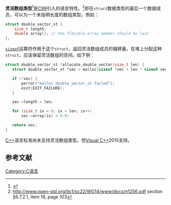 {{howto|time=2017-04-01T23:09:33+00:00}}
'''灵活数组类型'''<ref>{{cite web|url=http://d3s.mff.cuni.cz/~holub/c_features.html|title=Lesser known C features|publisher=|accessdate=2014-12-30|archive-date=2014-12-23|archive-url=https://web.archive.org/web/20141223174455/http://d3s.mff.cuni.cz/~holub/c_features.html|dead-url=no}}</ref>是[[C99|C99]]引入的语言特性。<ref>http://www.open-std.org/jtc1/sc22/WG14/www/docs/n1256.pdf {{Wayback|url=http://www.open-std.org/jtc1/sc22/WG14/www/docs/n1256.pdf |date=20180111210637 }} section §6.7.2.1, item 16, page 103</ref>即在<code>struct</code>数据类型的最后一个数据成员，可以为一个未指明长度的数组类型。例如：

<syntaxhighlight lang="c">
struct double_vector_st {
    size_t length;
    double array[]; // the flexible array member should be last
};
</syntaxhighlight>

[[Sizeof|<code>sizeof</code>]]运算符作用于这个<code>struct</code>，返回灵活数组成员的偏移量。在堆上分配这种<code>struct</code>，应该保留灵活数组的空间。如下例：

<syntaxhighlight lang="c">
struct double_vector_st *allocate_double_vector(size_t len) {
   struct double_vector_st *vec = malloc(sizeof *vec + len * sizeof vec->array[0]);

   if (!vec) {
       perror("malloc double_vector_st failed");
       exit(EXIT_FAILURE);
   }

   vec->length = len;

   for (size_t ix = 0; ix < len; ix++)
       vec->array[ix] = 0.0;

   return vec;
}
</syntaxhighlight>

[[C++|C++]]语言标准尚未支持灵活数组类型。但[[Visual_C++|Visual C++]]2015支持。

== 参考文献==
{{Reflist}}


[[Category:C语言|Category:C语言]]